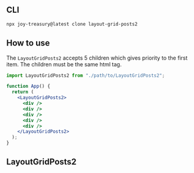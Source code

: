 
<Meta title="Layout/Grid/Posts2" />

## CLI

```sh
npx joy-treasury@latest clone layout-grid-posts2
```

## How to use

The `LayoutGridPosts2` accepts 5 children which gives priority to the first item. The children must be the same html tag.

```jsx
import LayoutGridPosts2 from "./path/to/LayoutGridPosts2";

function App() {
  return (
    <LayoutGridPosts2>
      <div />
      <div />
      <div />
      <div />
      <div />
    </LayoutGridPosts2>
  );
}
```

## LayoutGridPosts2

<Source code={raw} language="tsx" />

